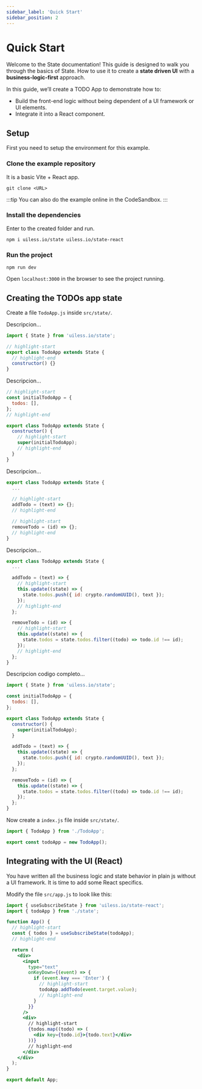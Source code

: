 ```yaml
---
sidebar_label: 'Quick Start'
sidebar_position: 2
---
```


# Quick Start

Welcome to the State documentation! This guide is designed to walk you through the basics of State. How to use it to create a **state driven UI** with a **business-logic-first** approach.

In this guide, we’ll create a TODO App to demonstrate how to:

- Build the front-end logic without being dependent of a UI framework or UI elements.
- Integrate it into a React component.

## Setup

First you need to setup the environment for this example.

### Clone the example repository

It is a basic Vite + React app.

```
git clone <URL>
```

:::tip
You can also do the example online in the CodeSandbox.
:::

### Install the dependencies

Enter to the created folder and run.

```
npm i uiless.io/state uiless.io/state-react
```

### Run the project

```
npm run dev
```

Open `localhost:3000` in the browser to see the project running.

## Creating the TODOs app state

Create a file `TodoApp.js` inside `src/state/`.

Descripcion...

```jsx
import { State } from 'uiless.io/state';

// highlight-start
export class TodoApp extends State {
  // highlight-end
  constructor() {}
}
```

Descripcion...

```jsx
// highlight-start
const initialTodoApp = {
  todos: [],
};
// highlight-end

export class TodoApp extends State {
  constructor() {
    // highlight-start
    super(initialTodoApp);
    // highlight-end
  }
}
```

Descripcion...

```jsx
export class TodoApp extends State {
  ...

  // highlight-start
  addTodo = (text) => {};
  // highlight-end

  // highlight-start
  removeTodo = (id) => {};
  // highlight-end
}
```

Descripcion...

```jsx
export class TodoApp extends State {
  ...

  addTodo = (text) => {
    // highlight-start
    this.update((state) => {
      state.todos.push({ id: crypto.randomUUID(), text });
    });
    // highlight-end
  };

  removeTodo = (id) => {
    // highlight-start
    this.update((state) => {
      state.todos = state.todos.filter((todo) => todo.id !== id);
    });
    // highlight-end
  };
}
```

Descripcion codigo completo...

```jsx title="src/state/TodoApp.js"
import { State } from 'uiless.io/state';

const initialTodoApp = {
  todos: [],
};

export class TodoApp extends State {
  constructor() {
    super(initialTodoApp);
  }

  addTodo = (text) => {
    this.update((state) => {
      state.todos.push({ id: crypto.randomUUID(), text });
    });
  };

  removeTodo = (id) => {
    this.update((state) => {
      state.todos = state.todos.filter((todo) => todo.id !== id);
    });
  };
}
```

Now create a `index.js` file inside `src/state/`.

```jsx title="src/state/index.js"
import { TodoApp } from './TodoApp';

export const todoApp = new TodoApp();
```

## Integrating with the UI (React)

You have written all the business logic and state behavior in plain js without a UI framework. It is time to add some React specifics.

Modify the file `src/app.js` to look like this:

```jsx title="src/app.js"
import { useSubscribeState } from 'uiless.io/state-react';
import { todoApp } from './state';

function App() {
  // highlight-start
  const { todos } = useSubscribeState(todoApp);
  // highlight-end

  return (
    <div>
      <input
        type="text"
        onKeyDown={(event) => {
          if (event.key === 'Enter') {
            // highlight-start
            todoApp.addTodo(event.target.value);
            // highlight-end
          }
        }}
      />
      <div>
        // highlight-start
        {todos.map((todo) => (
          <div key={todo.id}>{todo.text}</div>
        ))}
        // highlight-end
      </div>
    </div>
  );
}

export default App;
```
